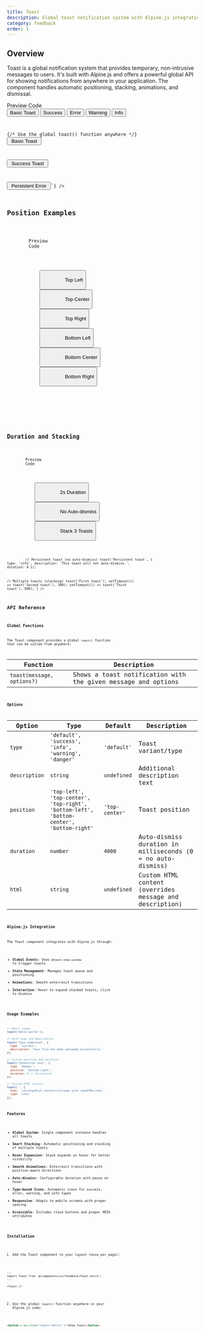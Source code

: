 ```yaml
---
title: Toast
description: Global toast notification system with Alpine.js integration and composable components
category: feedback
order: 1
---
```



## Overview

Toast is a global notification system that provides temporary, non-intrusive messages to users. It's built with Alpine.js and offers a powerful global API for showing notifications from anywhere in your application. The component handles automatic positioning, stacking, animations, and dismissal.

<Tabs defaultValue="preview" class="h-auto">
    <TabsList variant="pills" slot="list">
        <TabsTrigger value="preview" variant="pills">Preview</TabsTrigger>
        <TabsTrigger value="code" variant="pills">Code</TabsTrigger>
    </TabsList>
    <TabsContent value="preview" preview class="space-y-4">
        <Toast />
        <div class="flex flex-wrap gap-2">
            <button 
                x-on:click="toast('Simple message')"
                class="px-4 py-2 bg-primary text-primary-foreground rounded-md hover:bg-primary/90 transition-colors"
            >
                Basic Toast
            </button>
            <button
                x-on:click="toast('Success!', { type: 'success', description: 'Your action was completed.' })"
                class="px-4 py-2 bg-success text-success-foreground rounded-md hover:bg-success/90 transition-colors"
            >
                Success
            </button>
            <button
                x-on:click="toast('Error occurred', { type: 'danger', description: 'Something went wrong.' })"
                class="px-4 py-2 bg-destructive text-destructive-foreground rounded-md hover:bg-destructive/90 transition-colors"
            >
                Error
            </button>
            <button
                x-on:click="toast('Warning!', { type: 'warning', description: 'Please review input.' })"
                class="px-4 py-2 bg-warning text-warning-foreground rounded-md hover:bg-warning/90 transition-colors"
            >
                Warning
            </button>
            <button
                x-on:click="toast('Info', { type: 'info', description: 'Useful information.' })"
                class="px-4 py-2 bg-info text-info-foreground rounded-md hover:bg-info/90 transition-colors"
            >
                Info
            </button>
        </div>
    </TabsContent>
    <TabsContent value="code">
        <Code language="astro" code={`---
// Add the Toast container to your layout (once per page)
---

<Toast />

{/* Use the global toast() function anywhere */}
<button x-on:click="toast('Simple message')">
  Basic Toast
</button>

<button x-on:click="toast('Success!', { 
  type: 'success', 
  description: 'Your action was completed.' 
})">
  Success Toast
</button>

<button x-on:click="toast('Error occurred', { 
  type: 'danger', 
  description: 'Something went wrong.',
  duration: 0 
})">
  Persistent Error
</button>`} />
    </TabsContent>
</Tabs>

## Position Examples

<Tabs defaultValue="preview" class="h-auto">
    <TabsList variant="pills" slot="list">
        <TabsTrigger value="preview" variant="pills">Preview</TabsTrigger>
        <TabsTrigger value="code" variant="pills">Code</TabsTrigger>
    </TabsList>
    <TabsContent value="preview" preview class="space-y-4">
        <div class="grid grid-cols-2 md:grid-cols-3 gap-2">
            <button
                x-on:click="toast('Top Left', { position: 'top-left' })"
                class="px-3 py-2 bg-secondary text-secondary-foreground rounded-md hover:bg-secondary/80 transition-colors text-sm"
            >
                Top Left
            </button>
            <button
                x-on:click="toast('Top Center', { position: 'top-center' })"
                class="px-3 py-2 bg-secondary text-secondary-foreground rounded-md hover:bg-secondary/80 transition-colors text-sm"
            >
                Top Center
            </button>
            <button
                x-on:click="toast('Top Right', { position: 'top-right' })"
                class="px-3 py-2 bg-secondary text-secondary-foreground rounded-md hover:bg-secondary/80 transition-colors text-sm"
            >
                Top Right
            </button>
            <button
                x-on:click="toast('Bottom Left', { position: 'bottom-left' })"
                class="px-3 py-2 bg-secondary text-secondary-foreground rounded-md hover:bg-secondary/80 transition-colors text-sm"
            >
                Bottom Left
            </button>
            <button
                x-on:click="toast('Bottom Center', { position: 'bottom-center' })"
                class="px-3 py-2 bg-secondary text-secondary-foreground rounded-md hover:bg-secondary/80 transition-colors text-sm"
            >
                Bottom Center
            </button>
            <button
                x-on:click="toast('Bottom Right', { position: 'bottom-right' })"
                class="px-3 py-2 bg-secondary text-secondary-foreground rounded-md hover:bg-secondary/80 transition-colors text-sm"
            >
                Bottom Right
            </button>
        </div>
    </TabsContent>
    <TabsContent value="code">
        <Code language="javascript" code={`// Different positions
toast('Top Left', { position: 'top-left' });
toast('Top Center', { position: 'top-center' });
toast('Top Right', { position: 'top-right' });
toast('Bottom Left', { position: 'bottom-left' });
toast('Bottom Center', { position: 'bottom-center' });
toast('Bottom Right', { position: 'bottom-right' });`} />
    </TabsContent>
</Tabs>

## Duration and Stacking

<Tabs defaultValue="preview" class="h-auto">
    <TabsList variant="pills" slot="list">
        <TabsTrigger value="preview" variant="pills">Preview</TabsTrigger>
        <TabsTrigger value="code" variant="pills">Code</TabsTrigger>
    </TabsList>
    <TabsContent value="preview" preview class="space-y-4">
        <div class="flex gap-2">
            <button
                x-on:click="toast('Quick toast', { duration: 2000 })"
                class="px-4 py-2 bg-outline border border-border rounded-md hover:bg-accent transition-colors"
            >
                2s Duration
            </button>
            <button
                x-on:click="toast('Persistent toast', { type: 'info', description: 'This toast will not auto-dismiss.', duration: 0 })"
                class="px-4 py-2 bg-outline border border-border rounded-md hover:bg-accent transition-colors"
            >
                No Auto-dismiss
            </button>
            <button
                x-on:click="toast('First toast'); setTimeout(() => toast('Second toast'), 300); setTimeout(() => toast('Third toast'), 600);"
                class="px-4 py-2 bg-primary text-primary-foreground rounded-md hover:bg-primary/90 transition-colors"
            >
                Stack 3 Toasts
            </button>
        </div>
    </TabsContent>
    <TabsContent value="code">
        <Code language="javascript" code={`// Quick toast (2 seconds)
toast('Quick toast', { duration: 2000 });

// Persistent toast (no auto-dismiss)
toast('Persistent toast', { 
  type: 'info', 
  description: 'This toast will not auto-dismiss.',
  duration: 0 
});

// Multiple toasts (stacking)
toast('First toast');
setTimeout(() => toast('Second toast'), 300);
setTimeout(() => toast('Third toast'), 600);`} />
    </TabsContent>
</Tabs>

## API Reference

### Global Functions

The Toast component provides a global `toast()` function that can be called from anywhere:

| Function | Description |
|----------|-------------|
| `toast(message, options?)` | Shows a toast notification with the given message and options |

### Options

| Option | Type | Default | Description |
|--------|------|---------|-------------|
| `type` | `'default', 'success', 'info', 'warning', 'danger'` | `'default'` | Toast variant/type |
| `description` | `string` | `undefined` | Additional description text |
| `position` | `'top-left', 'top-center', 'top-right', 'bottom-left', 'bottom-center', 'bottom-right'` | `'top-center'` | Toast position |
| `duration` | `number` | `4000` | Auto-dismiss duration in milliseconds (0 = no auto-dismiss) |
| `html` | `string` | `undefined` | Custom HTML content (overrides message and description) |

### Alpine.js Integration

The Toast component integrates with Alpine.js through:

- **Global Events**: Uses `@toast-show.window` to trigger toasts
- **State Management**: Manages toast queue and positioning
- **Animations**: Smooth enter/exit transitions
- **Interaction**: Hover to expand stacked toasts, click to dismiss

### Usage Examples

```javascript
// Basic usage
toast('Hello world!');

// With type and description
toast('Task completed', {
  type: 'success',
  description: 'Your file has been uploaded successfully.'
});

// Custom position and duration
toast('Connection lost', {
  type: 'danger',
  position: 'bottom-right',
  duration: 0 // Persistent
});

// Custom HTML content
toast('', {
  html: '<strong>Rich content</strong> with <em>HTML</em>',
  type: 'info'
});
```

### Features

- **Global System**: Single component instance handles all toasts
- **Smart Stacking**: Automatic positioning and stacking of multiple toasts
- **Hover Expansion**: Stack expands on hover for better visibility
- **Smooth Animations**: Enter/exit transitions with position-aware directions
- **Auto-dismiss**: Configurable duration with pause on hover
- **Type-based Icons**: Automatic icons for success, error, warning, and info types
- **Responsive**: Adapts to mobile screens with proper spacing
- **Accessible**: Includes close buttons and proper ARIA attributes

### Installation

1. Add the Toast component to your layout (once per page):

```astro
---
import Toast from '@/components/ui/feedback/Toast.astro';
---

<Toast />
```

2. Use the global `toast()` function anywhere in your Alpine.js code:

```html
<button x-on:click="toast('Hello!')">Show Toast</button>
```